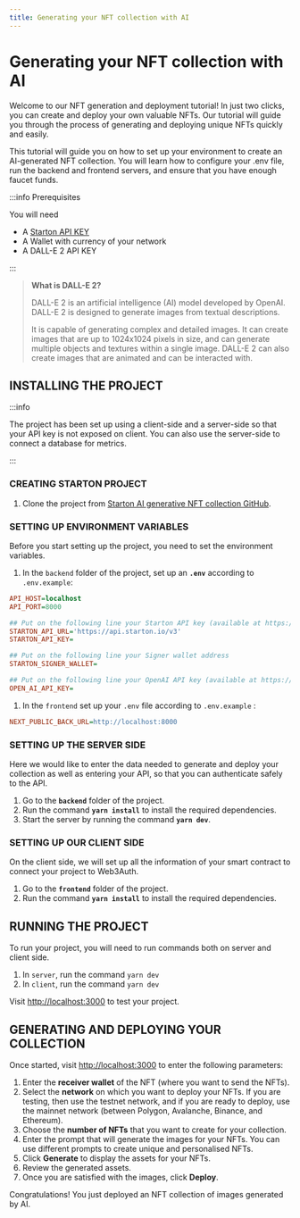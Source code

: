 ```yaml
---
title: Generating your NFT collection with AI
---
```


# Generating your NFT collection with AI

Welcome to our NFT generation and deployment tutorial! In just two clicks, you can create and deploy your own valuable NFTs. Our tutorial will guide you through the process of generating and deploying unique NFTs quickly and easily.

This tutorial will guide you on how to set up your environment to create an AI-generated NFT collection. You will learn how to configure your .env file, run the backend and frontend servers, and ensure that you have enough faucet funds.

:::info Prerequisites

You will need

-   A [Starton API KEY](https://app.starton.com/projects/default/developer)
- A Wallet with currency of your network
- A DALL-E 2 API KEY

:::

>**What is DALL-E 2?**
>
>DALL-E 2 is an artificial intelligence (AI) model developed by OpenAI. DALL-E 2 is designed to generate images from textual descriptions.
>
>It is capable of generating complex and detailed images. It can create images that are up to 1024x1024 pixels in size, and can generate multiple objects and textures within a single image. DALL-E 2 can also create images that are animated and can be interacted with.

## INSTALLING THE PROJECT

:::info

The project has been set up using a client-side and a server-side so that your API key is not exposed on client. You can also use the server-side to connect a database for metrics.

:::

### **CREATING STARTON PROJECT**

1. Clone the project from [Starton AI generative NFT collection GitHub](https://github.com/starton-io/AI-generated-NFT-collection).

### SETTING UP ENVIRONMENT VARIABLES

Before you start setting up the project, you need to set the environment variables.

1. In the `backend` folder of the project, set up an **`.env`** according to `.env.example`:

```ini
API_HOST=localhost
API_PORT=8000

## Put on the following line your Starton API key (available at https://app.starton.com)
STARTON_API_URL='https://api.starton.io/v3'
STARTON_API_KEY=

## Put on the following line your Signer wallet address
STARTON_SIGNER_WALLET=

## Put on the following line your OpenAI API key (available at https://platform.openai.com/account/api-keys)
OPEN_AI_API_KEY=
```
1. In the `frontend` set up your `.env` file according to `.env.example` :
```ini
NEXT_PUBLIC_BACK_URL=http://localhost:8000
````

### SETTING UP THE SERVER SIDE

Here we would like to enter the data needed to generate and deploy your collection as well as entering your API, so that you can authenticate safely to the API.

1. Go to the **`backend`** folder of the project.
2. Run the command **`yarn install`** to install the required dependencies.
3. Start the server by running the command **`yarn dev`**.

### SETTING UP OUR CLIENT SIDE

On the client side, we will set up all the information of your smart contract to connect your project to Web3Auth.

1. Go to the **`frontend`** folder of the project.
2. Run the command **`yarn install`** to install the required dependencies.

## RUNNING THE PROJECT

To run your project, you will need to run commands both on server and client side.

1. In `server`, run the command `yarn dev`
2. In `client`, run the command `yarn dev`

Visit [http://localhost:3000](http://localhost:3000/) to test your project.

## GENERATING AND DEPLOYING YOUR COLLECTION

Once started, visit [http://localhost:3000](http://localhost:3000/) to enter the following parameters:
1. Enter the **receiver wallet** of the NFT (where you want to send the NFTs).
2. Select the **network** on which you want to deploy your NFTs.
   If you are testing, then use the testnet network, and if you are ready to deploy, use the mainnet network (between Polygon, Avalanche, Binance, and Ethereum).
3. Choose the **number of NFTs** that you want to create for your collection.
4. Enter the prompt that will generate the images for your NFTs.
   You can use different prompts to create unique and personalised NFTs.
5. Click **Generate** to display the assets for your NFTs.
6. Review the generated assets.
7. Once you are satisfied with the images, click **Deploy**.

Congratulations! You just deployed an NFT collection of images generated by AI.
